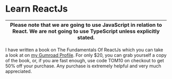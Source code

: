 # Learn ReactJs

| Please note that we are going to use JavaScript in relation to React. We are not going to use TypeScript unless explicitly stated.
| - |

I have written a book on The Fundamentals Of ReactJs which you can take a look at on [my Gumroad Profile](https://tsbsankara.gumroad.com). For only $20, you can grab yourself a copy of the book, or, if you are fast enough, use code TOM10 on checkout to get 50% off your purchase. Any purchase is extremely helpful and very much appreciated.
